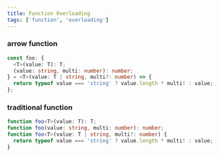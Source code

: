```yaml
---
title: Function Overloading
tags: ['function', 'overloading']
---
```


### arrow function

```ts
const foo: {
  <T>(value: T): T;
  (value: string, multi: number): number;
} = <T>(value: T | string, multi?: number) => {
  return typeof value === 'string' ? value.length * multi! : value;
};
```

### traditional function

```ts
function foo<T>(value: T): T;
function foo(value: string, multi: number): number;
function foo<T>(value: T | string, multi?: number) {
  return typeof value === 'string' ? value.length * multi! : value;
}
```
